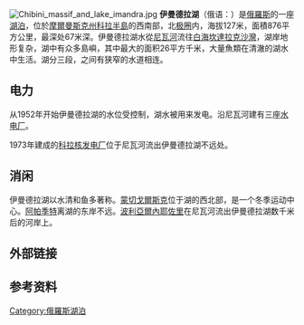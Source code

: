 {{Infobox lake
 | 湖泊名稱 = 伊曼德拉湖
 | 湖泊照片 = Lake Imandra NASA.jpg
 | 湖泊所在地 = [[摩爾曼斯克州|摩爾曼斯克州]][[科拉半島|科拉半島]]
 | 座標 = {{coord|67|40|N|33|00|E|region:RU_type:waterbody|display=inline,title}}
 | 流出 = [[尼瓦河|尼瓦河]]
 | 集水區國家 = {{flag|Russia}}
 | 湖泊面積 = 876平方公里
 | 最深深度 = 67米
 | 海拔高度 = 127米
}}
[[File:Chibini_massif_and_lake_imandra.jpg|thumb]]
'''伊曼德拉湖'''（俄语：{{lang|ru|Имандра}}）是[[俄羅斯|俄羅斯]]的一座[[湖泊|湖泊]]，位於[[摩爾曼斯克州|摩爾曼斯克州]][[科拉半島|科拉半島]]的西南部，北[[极圈|极圈]]内，海拔127米，面積876平方公里，最深处67米深。伊曼德拉湖水從[[尼瓦河|尼瓦河]]流往[[白海|白海]][[坎達拉克沙灣|坎達拉克沙灣]]，湖岸地形复杂，湖中有众多島嶼，其中最大的面积26平方千米，大量魚類在清澈的湖水中生活。湖分三段，之间有狭窄的水道相连。

==电力==
从1952年开始伊曼德拉湖的水位受控制，湖水被用来发电。沿尼瓦河建有三座[[水电厂|水电厂]]。

1973年建成的[[科拉核发电厂|科拉核发电厂]]位于尼瓦河流出伊曼德拉湖不远处。

==消闲==
伊曼德拉湖以水清和鱼多著称。[[蒙切戈爾斯克|蒙切戈爾斯克]]位于湖的西北部，是一个冬季运动中心。[[阿帕季特|阿帕季特]]离湖的东岸不远。[[波利亞爾內耶佐里|波利亞爾內耶佐里]]在尼瓦河流出伊曼德拉湖数千米后的河岸上。

==外部链接==
{{commonscat|Lake Imandra|伊曼德拉湖}}

==参考资料==
<references/>

[[Category:俄羅斯湖泊|Category:俄羅斯湖泊]]